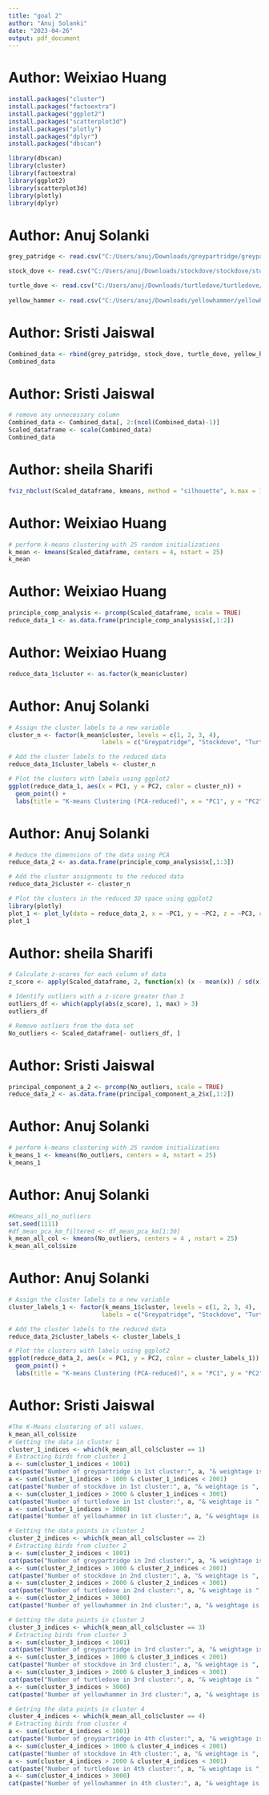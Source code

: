 ---
title: "goal 2"
author: "Anuj Solanki"
date: "2023-04-26"
output: pdf_document
---

# Author: Weixiao Huang
```{r}
install.packages("cluster")
install.packages("factoextra")
install.packages("ggplot2")
install.packages("scatterplot3d")
install.packages("plotly")
install.packages("dplyr")
install.packages("dbscan")

library(dbscan)
library(cluster) 
library(factoextra)
library(ggplot2)
library(scatterplot3d)
library(plotly)
library(dplyr)
```

# Author: Anuj Solanki
```{r}
grey_patridge <- read.csv("C:/Users/anuj/Downloads/greypartridge/greypartridge/greypartridge_features.csv")

stock_dove <- read.csv("C:/Users/anuj/Downloads/stockdove/stockdove/stockdove_features.csv")

turtle_dove <- read.csv("C:/Users/anuj/Downloads/turtledove/turtledove/turtledove_features.csv")
  
yellow_hammer <- read.csv("C:/Users/anuj/Downloads/yellowhammer/yellowhammer/yellowhammer_features.csv")

```


# Author: Sristi Jaiswal
```{r}
Combined_data <- rbind(grey_patridge, stock_dove, turtle_dove, yellow_hammer)
Combined_data
```


# Author: Sristi Jaiswal
```{r}
# remove any unnecessary column
Combined_data <- Combined_data[, 2:(ncol(Combined_data)-1)] 
Scaled_dataframe <- scale(Combined_data) 
Combined_data
```


# Author: sheila Sharifi
```{r}
fviz_nbclust(Scaled_dataframe, kmeans, method = "silhouette", k.max = 10, nboot = 50)
```


# Author: Weixiao Huang
```{r}
# perform k-means clustering with 25 random initializations
k_mean <- kmeans(Scaled_dataframe, centers = 4, nstart = 25) 
k_mean
```

# Author: Weixiao Huang
```{r}
principle_comp_analysis <- prcomp(Scaled_dataframe, scale = TRUE)
reduce_data_1 <- as.data.frame(principle_comp_analysis$x[,1:2])
```

# Author: Weixiao Huang
```{r}
reduce_data_1$cluster <- as.factor(k_mean$cluster)
```

# Author: Anuj Solanki
```{r}
# Assign the cluster labels to a new variable
cluster_n <- factor(k_mean$cluster, levels = c(1, 2, 3, 4), 
                          labels = c("Greypatridge", "Stockdove", "Turtledove", "Yellowhammer"))

# Add the cluster labels to the reduced data
reduce_data_1$cluster_labels <- cluster_n

# Plot the clusters with labels using ggplot2
ggplot(reduce_data_1, aes(x = PC1, y = PC2, color = cluster_n)) +
  geom_point() +
  labs(title = "K-means Clustering (PCA-reduced)", x = "PC1", y = "PC2")

```

# Author: Anuj Solanki
```{r}
# Reduce the dimensions of the data using PCA
reduce_data_2 <- as.data.frame(principle_comp_analysis$x[,1:3])

# Add the cluster assignments to the reduced data
reduce_data_2$cluster <- cluster_n

# Plot the clusters in the reduced 3D space using ggplot2
library(plotly)
plot_1 <- plot_ly(data = reduce_data_2, x = ~PC1, y = ~PC2, z = ~PC3, color = cluster_n, type = "scatter3d", mode = "markers")
plot_1
```

# Author: sheila Sharifi
```{r}
# Calculate z-scores for each column of data
z_score <- apply(Scaled_dataframe, 2, function(x) (x - mean(x)) / sd(x))

# Identify outliers with a z-score greater than 3
outliers_df <- which(apply(abs(z_score), 1, max) > 3)
outliers_df

# Remove outliers from the data set
No_outliers <- Scaled_dataframe[- outliers_df, ]

```
# Author: Sristi Jaiswal
```{r}
principal_component_a_2 <- prcomp(No_outliers, scale = TRUE)
reduce_data_2 <- as.data.frame(principal_component_a_2$x[,1:2])
```

# Author: Anuj Solanki
```{r}
# perform k-means clustering with 25 random initializations
k_means_1 <- kmeans(No_outliers, centers = 4, nstart = 25) 
k_means_1
```
# Author: Anuj Solanki
```{r}
#Kmeans_all_no_outliers
set.seed(1111)
#df_mean_pca_km_filtered <- df_mean_pca_km[1:30]
k_mean_all_col <- kmeans(No_outliers, centers = 4 , nstart = 25)
k_mean_all_col$size
```
# Author: Anuj Solanki
```{r}
# Assign the cluster labels to a new variable
cluster_labels_1 <- factor(k_means_1$cluster, levels = c(1, 2, 3, 4), 
                          labels = c("Greypatridge", "Stockdove", "Turtledove", "Yellowhammer"))

# Add the cluster labels to the reduced data
reduce_data_2$cluster_labels <- cluster_labels_1

# Plot the clusters with labels using ggplot2
ggplot(reduce_data_2, aes(x = PC1, y = PC2, color = cluster_labels_1)) +
  geom_point() +
  labs(title = "K-means Clustering (PCA-reduced)", x = "PC1", y = "PC2")
```

# Author: Sristi Jaiswal
```{r}
#The K-Means clustering of all values.
k_mean_all_col$size
# Getting the data in cluster 1
cluster_1_indices <- which(k_mean_all_col$cluster == 1)
# Extracting birds from cluster 1
a <- sum(cluster_1_indices < 1001)
cat(paste("Number of greypartridge in 1st cluster:", a, "& weightage is ", round((a/length(cluster_1_indices))*100,2) ,"%\n"))
a <- sum(cluster_1_indices > 1000 & cluster_1_indices < 2001)
cat(paste("Number of stockdove in 1st cluster:", a, "& weightage is ", round((a/length(cluster_1_indices))*100,2) ,"%\n"))
a <- sum(cluster_1_indices > 2000 & cluster_1_indices < 3001)
cat(paste("Number of turtledove in 1st cluster:", a, "& weightage is ", round((a/length(cluster_1_indices))*100,2) ,"%\n"))
a <- sum(cluster_1_indices > 3000)
cat(paste("Number of yellowhammer in 1st cluster:", a, "& weightage is ", round((a/length(cluster_1_indices))*100,2) ,"%\n \n"))

# Getting the data points in cluster 2
cluster_2_indices <- which(k_mean_all_col$cluster == 2)
# Extracting birds from cluster 2
a <- sum(cluster_2_indices < 1001)
cat(paste("Number of greypartridge in 2nd cluster:", a, "& weightage is ", round((a/length(cluster_2_indices))*100,2) ,"%\n"))
a <- sum(cluster_2_indices > 1000 & cluster_2_indices < 2001)
cat(paste("Number of stockdove in 2nd cluster:", a, "& weightage is ", round((a/length(cluster_2_indices))*100,2) ,"%\n"))
a <- sum(cluster_2_indices > 2000 & cluster_2_indices < 3001)
cat(paste("Number of turtledove in 2nd cluster:", a, "& weightage is ", round((a/length(cluster_2_indices))*100,2) ,"%\n"))
a <- sum(cluster_2_indices > 3000)
cat(paste("Number of yellowhammer in 2nd cluster:", a, "& weightage is ", round((a/length(cluster_2_indices))*100,2) ,"%\n \n"))

# Getting the data points in cluster 3
cluster_3_indices <- which(k_mean_all_col$cluster == 3)
# Extracting birds from cluster 3
a <- sum(cluster_3_indices < 1001)
cat(paste("Number of greypartridge in 3rd cluster:", a, "& weightage is ", round((a/length(cluster_3_indices))*100,2) ,"%\n"))
a <- sum(cluster_3_indices > 1000 & cluster_3_indices < 2001)
cat(paste("Number of stockdove in 3rd cluster:", a, "& weightage is ", round((a/length(cluster_3_indices))*100,2) ,"%\n"))
a <- sum(cluster_3_indices > 2000 & cluster_3_indices < 3001)
cat(paste("Number of turtledove in 3rd cluster:", a, "& weightage is ", round((a/length(cluster_3_indices))*100,2) ,"%\n"))
a <- sum(cluster_3_indices > 3000)
cat(paste("Number of yellowhammer in 3rd cluster:", a, "& weightage is ", round((a/length(cluster_3_indices))*100,2) ,"%\n \n"))

# Getring the data points in cluster 4
cluster_4_indices <- which(k_mean_all_col$cluster == 4)
# Extracting birds from cluster 4
a <- sum(cluster_4_indices < 1001)
cat(paste("Number of greypartridge in 4th cluster:", a, "& weightage is ", round((a/length(cluster_4_indices))*100,2) ,"%\n"))
a <- sum(cluster_4_indices > 1000 & cluster_4_indices < 2001)
cat(paste("Number of stockdove in 4th cluster:", a, "& weightage is ", round((a/length(cluster_4_indices))*100,2) ,"%\n"))
a <- sum(cluster_4_indices > 2000 & cluster_4_indices < 3001)
cat(paste("Number of turtledove in 4th cluster:", a, "& weightage is ", round((a/length(cluster_4_indices))*100,2) ,"%\n"))
a <- sum(cluster_4_indices > 3000)
cat(paste("Number of yellowhammer in 4th cluster:", a, "& weightage is ", round((a/length(cluster_4_indices))*100,2) ,"%\n \n"))
```


